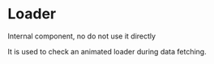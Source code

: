 # Loader

Internal component, no do not use it directly

It is used to check an animated loader during data
fetching.
